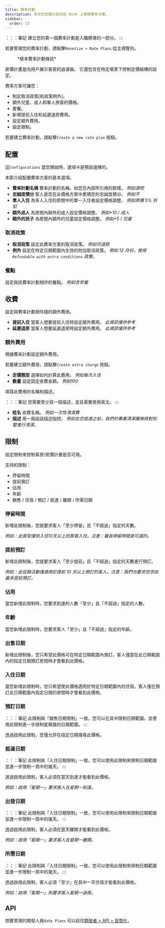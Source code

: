 ```yaml
---
title: 費率計劃
description: 本文向您展示如何在 Wink 上管理費率方案。
sidebar:
  order: 13
---
```


：：：筆記
建立您的第一個費率計劃是入職嚮導的一部分。
:::

若要管理您的費率計劃，請點擊`Monetize > Rate Plans` 從主導覽列。

<figure>
  <CloudinaryImage width="350" height="559" resize="scale" quality="best" alt="費率計劃" src="academy/rate-plan" errorImage="noimage_opaque_nyrtl0.png" />

  <figcaption>*樣本費率計劃條目*</figcaption>
</figure>


房價計畫是向用戶展示客房的過濾器。
它還包含在特定場景下控制定價結構的設定。

費率方案可讓您：

* 制定取消政策\[和政策例外]。
* 額外兒童、成人和單人旅客的價格。
* 套餐。
* 新增提前入住和延遲退房費用。
* 設定額外費用。
* 設定限制。

若要建立費率計劃，請點擊`Create a new rate plan` 按鈕。

## 配置

這`Configurations` 當您開始時，選項卡是預設選擇的。

本節介紹配置費率方案的基本選項。

* **費率計劃名稱** 費率計劃的名稱，如您在內部所引用的那樣。 *例如酒吧*
* **忠誠度積分** 客人是否在此價格方案中累積您的忠誠度積分。 *例如不*
* **單人入住** 為多人入住的房間中的單一入住者設定價格調整。 *例如原價 5% 折扣*
* **額外成人** 為房間內額外的成人設定價格調整。 *例如+10 / 成人*
* **額外的孩子** 為房間內額外的兒童設定價格調整。 *例如+5 / 兒童*

### 取消政策

* **取消政策** 設定此費率方案的取消政策。 *例如可退款*
* **例外** 設定在特定日期範圍內生效的附加取消政策。 *例如 12 月份，使用`Refundable with extra conditions` 政策。*

### 餐點

設定與該費率計劃相伴的餐點。 *例如含早餐*

## 收費

設定與費率計劃相伴隨的額外費用。

* **提前入住** 當客人想要提前入住時設定額外費用。 *此資訊僅供參考*
* **延遲退房** 當客人想要延遲退房時設定額外費用。 *此資訊僅供參考*

### 額外費用

根據費率計劃設定額外費用。

若要建立額外費用，請點擊`Create extra charge` 按鈕。

* **定價類型** 選擇如何計算此費用。 *例如每次入住*
* **數量** 設定固定收費金額。 *例如100*

填寫此費用的名稱和描述。

：：：筆記
您需要至少寫一個描述，並且需要使用英文。
:::

* **姓名** 收費名稱。 *例如一次性清潔費*
* **描述** 用一兩段話描述指控。 *例如在您抵達之前，我們的專業清潔團隊將對別墅進行清潔。*

## 限制

設定限制來控制客房/房價計畫是否可用。

支持的限制：

* 停留時間
* 提前預訂
* 佔用
* 年齡
* 銷售 / 住宿 / 預訂 / 抵達 / 離開 / 所需日期

### 停留時間

新增此限制後，您就要求客人「至少停留」且「不超過」指定的天數。

*例如：此房型僅供入住10天以上的房客入住。注意：最長停留時間是可選的。*

### 提前預訂

新增此限制後，您就要求客人「至少提前」且「不超過」指定的天數進行預訂。

*例如：此促銷活動僅適用於提前 10 天以上預訂的客人。注意：我們也要求您添加最多提前預訂。*

### 佔用

當您新增此限制時，您要求到達的人數「至少」且「不超過」指定的人數。

### 年齡

當您新增此限制時，您要求客人「至少」且「不超過」指定的年齡。

### 出售日期

新增此限制後，您只希望此價格可在特定日期範圍內預訂。客人僅當在此日期範圍內的指定日期預訂房間時才會看到此價格。

### 入住日期

當您新增此限制時，您只希望使此價格適用於特定日期範圍內的住宿。客人僅在預訂此日期範圍內指定日期的房間時才會看到此價格。

### 預訂日期

：：：筆記
此限制與「銷售日期限制」一致，您可以在其中限制日期範圍，並使用此限制進一步限制星期幾的日期範圍。
:::

透過啟用此限制，您僅允許在指定日期搜尋此價格。

### 抵達日期

：：：筆記
此限制與「入住日期限制」一致，您可以使用此限制來限制日期範圍並進一步限制一周中的幾天。
:::

透過啟用此限制，客人必須在當天到達才能看到此價格。

*例如：啟用「星期一」要求客人在星期一到達。*

### 出發日期

：：：筆記
此限制與「入住日期限制」一致，您可以使用此限制來限制日期範圍並進一步限制一周中的幾天。
:::

透過啟用此限制，客人必須在當天離開才能看到此價格。

*例如：啟用「星期一」要求客人在星期一離開。*

### 所需日期

：：：筆記
此限制與「入住日期限制」一致，您可以使用此限制來限制日期範圍並進一步限制一周中的幾天。
:::

透過啟用此限制，客人必須「至少」在其中一天住宿才能看到此價格。

*例如：啟用「星期一」則要求客人星期一過夜。*

## API

想要管理的開發人員`Rate Plans` 可以前往[開發者 > API > 貨幣化](/developers/apis/#monetize-api)。

